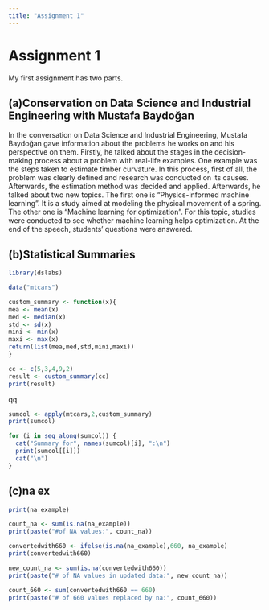 ```yaml
---
title: "Assignment 1"
---
```


# Assignment 1

My first assignment has two parts.

## (a)Conservation on Data Science and Industrial Engineering with Mustafa Baydoğan

In the conversation on Data Science and Industrial Engineering, Mustafa Baydoğan gave information about the problems he works on and his perspective on them. Firstly, he talked about the stages in the decision-making process about a problem with real-life examples. One example was the steps taken to estimate timber curvature. In this process, first of all, the problem was clearly defined and research was conducted on its causes. Afterwards, the estimation method was decided and applied. Afterwards, he talked about two new topics. The first one is "Physics-informed machine learning". It is a study aimed at modeling the physical movement of a spring. The other one is "Machine learning for optimization". For this topic, studies were conducted to see whether machine learning helps optimization. At the end of the speech, students' questions were answered.

## (b)Statistical Summaries

```r
library(dslabs)

data("mtcars")

custom_summary <- function(x){
mea <- mean(x)
med <- median(x)
std <- sd(x)
mini <- min(x)
maxi <- max(x)
return(list(mea,med,std,mini,maxi))
}

cc <- c(5,3,4,9,2)
result <- custom_summary(cc)
print(result)

```

qq

```r
sumcol <- apply(mtcars,2,custom_summary)
print(sumcol)

for (i in seq_along(sumcol)) {
  cat("Summary for", names(sumcol)[i], ":\n")
  print(sumcol[[i]])
  cat("\n")
}
```

## (c)na ex

```r

print(na_example)
```

```r
count_na <- sum(is.na(na_example))
print(paste("#of NA values:", count_na))
```

```r
convertedwith660 <- ifelse(is.na(na_example),660, na_example) 
print(convertedwith660)
```

```r
new_count_na <- sum(is.na(convertedwith660))
print(paste("# of NA values in updated data:", new_count_na))

```

```r
count_660 <- sum(convertedwith660 == 660)
print(paste("# of 660 values replaced by na:", count_660))
```

